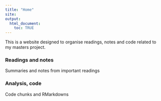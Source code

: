---
title: "Home"
site: 
output:
  html_document:
    toc: TRUE
---

This is a website designed to organise readings, notes and code related to my masters project.

### Readings and notes
Summaries and notes from important readings

### Analysis, code
Code chunks and RMarkdowns
